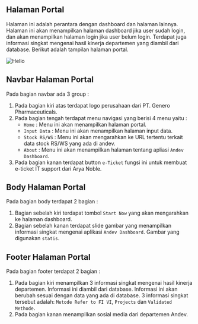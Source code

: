 ## Halaman Portal

Halaman ini adalah perantara dengan dashboard dan halaman lainnya. Halaman ini akan menampilkan halaman dashboard jika user sudah login, dan akan menampilkan halaman login jika user belum login. Terdapat juga informasi singkat mengenai hasil kinerja departemen yang diambil dari database. Berikut adalah tampilan halaman portal.


<Image src="/home.png" alt="Hello" width={1600} height={755} layout="responsive" loading="lazy" />

## Navbar Halaman Portal

Pada bagian navbar ada 3 group :

1. Pada bagian kiri atas terdapat logo perusahaan dari PT. Genero Pharmaceuticals.
2. Pada bagian tengah terdapat menu navigasi yang berisi 4 menu yaitu :
   - `Home` : Menu ini akan menampilkan halaman portal.
   - `Input Data` : Menu ini akan menampilkan halaman input data.
   - `Stock RS/WS` : Menu ini akan mengarahkan ke URL tertentu terkait data stock RS/WS yang ada di andev.
   - `About` : Menu ini akan menampilkan halaman tentang apliasi `Andev Dashboard`.
3. Pada bagian kanan terdapat button `e-Ticket` fungsi ini untuk membuat e-ticket IT support dari Arya Noble.

## Body Halaman Portal

Pada bagian body terdapat 2 bagian :

1. Bagian sebelah kiri terdapat tombol `Start Now` yang akan mengarahkan ke halaman dashboard.
2. Bagian sebelah kanan terdapat slide gambar yang menampilkan informasi singkat mengenai aplikasi `Andev Dashboard`. Gambar yang digunakan `statis`.

## Footer Halaman Portal

Pada bagian footer terdapat 2 bagian :

1. Pada bagian kiri menampilkan 3 informasi singkat mengenai hasil kinerja departemen. Informasi ini diambil dari database. Informasi ini akan berubah sesuai dengan data yang ada di database. 3 informasi singkat tersebut adalah: `Metode Refer to FI VI`, `Projects` dan `Validated Methode`.
2. Pada bagian kanan menampilkan sosial media dari departemen Andev.
